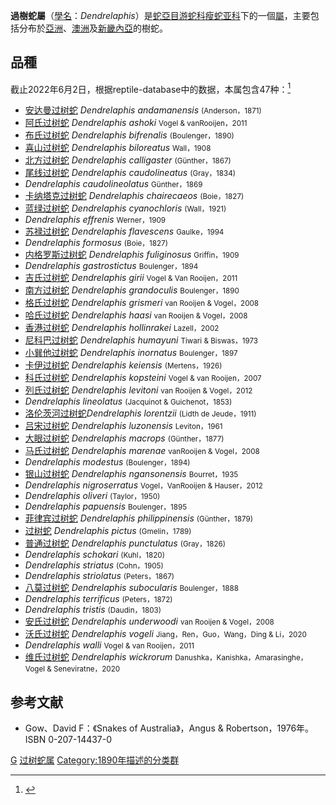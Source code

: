 {{Automatic taxobox
| taxon = Dendrelaphis
| authority =[[乔治·亚伯特·布兰洁|Boulenger]]，1890
| image = Dendrophis prasimus.jpg
| image_caption = '''[[綠樹蛇|綠樹蛇]]'''
}}

'''過樹蛇屬'''（[[學名|學名]]：''Dendrelaphis''）是[[蛇亞目|蛇亞目]][[游蛇科|游蛇科]][[瘦蛇亚科|瘦蛇亚科]]下的一個[[屬|屬]]，主要包括分布於[[亞洲|亞洲]]、[[澳洲|澳洲]]及[[新畿內亞|新畿內亞]]的樹蛇。

==品種==
截止2022年6月2日，根据reptile-database中的数据，本属包含47种：<ref name=RDB>{{NRDB genus|genus=Dendrelaphis|accessdate=2 Jun 2022}}</ref>
* [[安达曼过树蛇|安达曼过树蛇]] ''Dendrelaphis andamanensis'' <small>(Anderson，1871)</small>
* [[阿氏过树蛇|阿氏过树蛇]] ''Dendrelaphis ashoki'' <small>Vogel & vanRooijen，2011</small>
* [[布氏过树蛇|布氏过树蛇]] ''Dendrelaphis bifrenalis'' <small>(Boulenger，1890)</small>
* [[喜山过树蛇|喜山过树蛇]] ''Dendrelaphis biloreatus'' <small>Wall，1908</small>
* [[北方过树蛇|北方过树蛇]] ''Dendrelaphis calligaster'' <small>(Günther，1867)</small>
* [[尾线过树蛇|尾线过树蛇]] ''Dendrelaphis caudolineatus'' <small>(Gray，1834)</small>
* ''Dendrelaphis caudolineolatus'' <small>Günther，1869</small>
* [[卡纳塔克过树蛇|卡纳塔克过树蛇]] ''Dendrelaphis chairecaeos'' <small>(Boie，1827)</small>
* [[蓝绿过树蛇|蓝绿过树蛇]] ''Dendrelaphis cyanochloris'' <small>(Wall，1921)</small>
* ''Dendrelaphis effrenis'' <small>Werner，1909</small>
* [[苏禄过树蛇|苏禄过树蛇]] ''Dendrelaphis flavescens'' <small>Gaulke，1994</small>
* ''Dendrelaphis formosus'' <small>(Boie，1827)</small>
* [[内格罗斯过树蛇|内格罗斯过树蛇]] ''Dendrelaphis fuliginosus'' <small>Griffin，1909</small>
* ''Dendrelaphis gastrostictus'' <small>Boulenger，1894</small>
* [[吉氏过树蛇|吉氏过树蛇]] ''Dendrelaphis girii'' <small>Vogel & Van Rooijen，2011</small>
* [[南方过树蛇|南方过树蛇]] ''Dendrelaphis grandoculis'' <small>Boulenger，1890</small>
* [[格氏过树蛇|格氏过树蛇]] ''Dendrelaphis grismeri'' <small>van Rooijen & Vogel，2008</small>
* [[哈氏过树蛇|哈氏过树蛇]] ''Dendrelaphis haasi'' <small>van Rooijen & Vogel，2008</small>
* [[香港过树蛇|香港过树蛇]] ''Dendrelaphis hollinrakei'' <small>Lazell，2002</small>
* [[尼科巴过树蛇|尼科巴过树蛇]] ''Dendrelaphis humayuni'' <small>Tiwari & Biswas，1973</small>
* [[小巽他过树蛇|小巽他过树蛇]] ''Dendrelaphis inornatus'' <small>Boulenger，1897</small>
* [[卡伊过树蛇|卡伊过树蛇]] ''Dendrelaphis keiensis'' <small>(Mertens，1926)</small>
* [[科氏过树蛇|科氏过树蛇]] ''Dendrelaphis kopsteini'' <small>Vogel & van Rooijen，2007</small>
* [[列氏过树蛇|列氏过树蛇]] ''Dendrelaphis levitoni'' <small>van Rooijen & Vogel，2012</small>
* ''Dendrelaphis lineolatus'' <small>(Jacquinot & Guichenot，1853)</small>
* [[洛伦茨河过树蛇|洛伦茨河过树蛇]]''Dendrelaphis lorentzii'' <small>(Lidth de Jeude，1911)</small>
* [[吕宋过树蛇|吕宋过树蛇]] ''Dendrelaphis luzonensis'' <small>Leviton，1961</small>
* [[大眼过树蛇|大眼过树蛇]] ''Dendrelaphis macrops'' <small>(Günther，1877)</small>
* [[马氏过树蛇|马氏过树蛇]] ''Dendrelaphis marenae'' <small>vanRooijen & Vogel，2008</small>
* ''Dendrelaphis modestus'' <small>(Boulenger，1894)</small>
* [[银山过树蛇|银山过树蛇]] ''Dendrelaphis ngansonensis'' <small>Bourret，1935</small>
* ''Dendrelaphis nigroserratus'' <small>Vogel，VanRooijen & Hauser，2012</small>
* ''Dendrelaphis oliveri'' <small>(Taylor，1950)</small>
* ''Dendrelaphis papuensis'' <small>Boulenger，1895</small>
* [[菲律宾过树蛇|菲律宾过树蛇]] ''Dendrelaphis philippinensis'' <small>(Günther，1879)</small>
* [[过树蛇|过树蛇]] ''Dendrelaphis pictus'' <small>(Gmelin，1789)</small>
* [[普通过树蛇|普通过树蛇]] ''Dendrelaphis punctulatus'' <small>(Gray，1826)</small>
* ''Dendrelaphis schokari'' <small>(Kuhl，1820)</small>
* ''Dendrelaphis striatus'' <small>(Cohn，1905)</small>
* ''Dendrelaphis striolatus'' <small>(Peters，1867)</small>
* [[八莫过树蛇|八莫过树蛇]] ''Dendrelaphis subocularis'' <small>Boulenger，1888</small>
* ''Dendrelaphis terrificus'' <small>(Peters，1872)</small>
* ''Dendrelaphis tristis'' <small>(Daudin，1803)</small>
* [[安氏过树蛇|安氏过树蛇]] ''Dendrelaphis underwoodi'' <small>van Rooijen & Vogel，2008</small>
* [[沃氏过树蛇|沃氏过树蛇]] ''Dendrelaphis vogeli'' <small>Jiang，Ren，Guo，Wang，Ding & Li，2020</small>
* ''Dendrelaphis walli'' <small>Vogel & van Rooijen，2011</small>
* [[维氏过树蛇|维氏过树蛇]] ''Dendrelaphis wickrorum'' <small>Danushka，Kanishka，Amarasinghe，Vogel & Seneviratne，2020</small>

==参考文献==
{{reflist}}
*Gow、David F：《Snakes of Australia》，Angus & Robertson，1976年。ISBN 0-207-14437-0
{{Taxonbar}}
[[Category:游蛇科|G]]
[[Category:过树蛇属|]]
[[Category:1890年描述的分类群|Category:1890年描述的分类群]]
